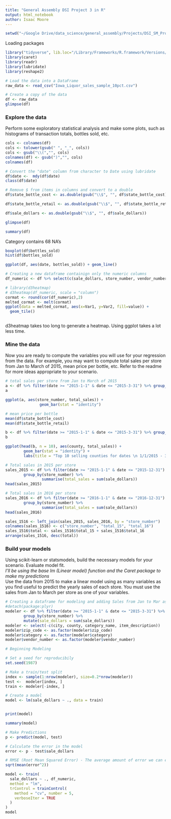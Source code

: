 ```yaml
---
title: "General Assembly DSI Project 3 in R"
output: html_notebook
author: Isaac Moore
---
```

```r
setwd("~/Google Drive/data_science/general_assembly/Projects/DSI_SM_Project3")
```
Loading packages
```r
library("tidyverse", lib.loc="/Library/Frameworks/R.framework/Versions/3.3/Resources/library")
library(caret)
library(readr)
library(lubridate)
library(reshape2)
```
```r
# Load the data into a DataFrame
raw_data <- read_csv("Iowa_Liquor_sales_sample_10pct.csv")
```
```r
# Create a copy of the data
df <- raw_data
glimpse(df)
```

### Explore the data
Perform some exploratory statistical analysis and make some plots, such as histograms of transaction totals, bottles sold, etc.
```r
cols <- colnames(df)
cols <- tolower(gsub(" ", "_", cols))
cols <- gsub("\\(","", cols)
colnames(df) <- gsub(")","", cols)
colnames(df)
```

```r
# Convert the "date" column from character to Date using lubridate
df$date <-  mdy(df$date)
class(df$date)
```
```r
# Remove $ from items in columns and convert to a double
df$state_bottle_cost <- as.double(gsub("\\$", "", df$state_bottle_cost))

df$state_bottle_retail <- as.double(gsub("\\$", "", df$state_bottle_retail))

df$sale_dollars <- as.double(gsub("\\$", "", df$sale_dollars))
```

```r
glimpse(df)
```
```r
summary(df)
```
Category contains 68 NA's 
```r
boxplot(df$bottles_sold)
hist(df$bottles_sold)
```

```r
ggplot(df, aes(date, bottles_sold)) + geom_line()
```

```r
# Creating a new dataframe containign only the numeric columns
df_numeric <- df %>% select(c(sale_dollars, store_number, vendor_number, bottle_volume_ml, bottles_sold, volume_sold_liters, volume_sold_gallons))

# library(d3heatmap)
# d3heatmap(df_numeric, scale = "column")
cormat <- round(cor(df_numeric),2)
melted_cormat <- melt(cormat)
ggplot(data = melted_cormat, aes(x=Var1, y=Var2, fill=value)) + 
  geom_tile()
```
```r

```


d3heatmap takes too long to generate a heatmap. Using ggplot takes a lot less time.

### Mine the data
Now you are ready to compute the variables you will use for your regression from the data. For example, you may want to compute total sales per store from Jan to March of 2015, mean price per bottle, etc. Refer to the readme for more ideas appropriate to your scenario.

```r
# total sales per store from Jan to March of 2015
a <- df %>% filter(date >= "2015-1-1" & date <= "2015-3-31") %>% group_by(store_number) %>% summarise(total_sales = sum(sale_dollars)) %>% arrange(desc(total_sales))
a
```
```r
ggplot(a, aes(store_number, total_sales)) +
               geom_bar(stat = "identity")
```

```r
# mean price per bottle
mean(df$state_bottle_cost)
mean(df$state_bottle_retail)
```

```r
b <- df %>% filter(date >= "2015-1-1" & date <= "2015-3-31") %>% group_by(county) %>% summarise(total_sales = sum(sale_dollars)) %>% arrange(desc(total_sales))
b
```

```r
ggplot(head(b, n = 10), aes(county, total_sales)) + 
        geom_bar(stat = "identity") + 
        labs(title = "Top 10 selling counties for dates \n 1/1/2015 - 3/31/2015", x = "County", y = "Total Sales")
```

```r
# Total sales in 2015 per store
sales_2015 <- df %>% filter(date >= "2015-1-1" & date <= "2015-12-31") %>% 
        group_by(store_number) %>%
                summarise(total_sales = sum(sale_dollars))
head(sales_2015)
```

```r
# Total sales in 2016 per store
sales_2016 <- df %>% filter(date >= "2016-1-1" & date <= "2016-12-31") %>% 
        group_by(store_number) %>%
                summarise(total_sales = sum(sale_dollars))
head(sales_2016)
```

```r
sales_1516 <- left_join(sales_2015, sales_2016, by = "store_number")
colnames(sales_1516) <- c("store_number", "total_15", "total_16")
sales_1516$total <- sales_1516$total_15 + sales_1516$total_16
arrange(sales_1516, desc(total))
```

### Build your models
Using scikit-learn or statsmodels, build the necessary models for your scenario. Evaluate model fit.  
*I'll be using the base lm (Linear model) function and the Caret package to make my predictions*  
Use the data from 2015 to make a linear model using as many variables as you find useful to predict the yearly sales of each store. You must use the sales from Jan to March per store as one of your variables.


```r
# Creating a dataframe for modeling and adding Sales from Jan to Mar as a column
#detach(package:plyr)
modeler <- df %>% filter(date >= "2015-1-1" & date <= "2015-3-31") %>% 
        group_by(store_number) %>% 
        mutate(sale_dollars = sum(sale_dollars))
modeler <- select(-c(city, county, category_name, item_description))
modeler$zip_code <- as.factor(modeler$zip_code)
modeler$category <- as.factor(modeler$category)
modeler$vendor_number <- as.factor(modeler$vendor_number)
```


```r
# Beginning Modeling

# Set a seed for reproducibily
set.seed(1987)

# Make a train/test split
index <- sample(1:nrow(modeler), size=0.2*nrow(modeler))
test <-  modeler[index, ]
train <- modeler[-index, ]

# Create a model
model <- lm(sale_dollars ~ ., data = train)


print(model)

```

```r
summary(model)
```
```r
# Make Predictions
p <- predict(model, test)
```


```r
# Calculate the error in the model
error <- p - test$sale_dollars

# RMSE (Root Mean Squared Error) - The average amount of error we can expect when making predictions on sale_dollars
sqrt(mean(error^2))
```

```r
model <- train(
  sale_dollars ~ ., df_numeric,
  method = "lm",
  trControl = trainControl(
    method = "cv", number = 5,
    verboseIter = TRUE
  )
)
model
```

